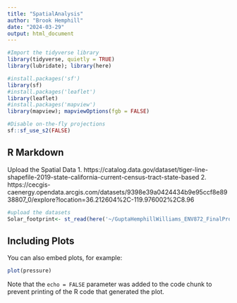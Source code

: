 ```yaml
---
title: "SpatialAnalysis"
author: "Brook Hemphill"
date: "2024-03-29"
output: html_document
---
```



```r
#Import the tidyverse library 
library(tidyverse, quietly = TRUE)
library(lubridate); library(here)

#install.packages('sf')
library(sf)
#install.packages('leaflet')
library(leaflet)
#install.packages('mapview')
library(mapview); mapviewOptions(fgb = FALSE)

#Disable on-the-fly projections
sf::sf_use_s2(FALSE)
```

## R Markdown

Upload the Spatial Data
1. https://catalog.data.gov/dataset/tiger-line-shapefile-2019-state-california-current-census-tract-state-based 
2. https://cecgis-caenergy.opendata.arcgis.com/datasets/9398e39a0424434b9e95ccf8e8938807_0/explore?location=36.212604%2C-119.976002%2C8.96    

```r
#upload the datasets 
Solar_footprint<- st_read(here('~/GuptaHemphillWilliams_ENV872_FinalProject/Data/Solar_Footprints_V2_-1101629766070969057 (1).geojson') 
```

## Including Plots

You can also embed plots, for example:

```r
plot(pressure)
```

Note that the `echo = FALSE` parameter was added to the code chunk to prevent printing of the R code that generated the plot.
